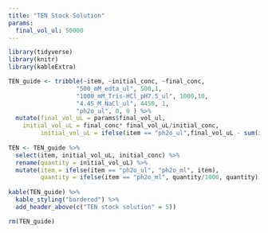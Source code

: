 ```yaml
---
title: "TEN Stock Solution"
params:
  final_vol_ul: 50000
---
```

```r
library(tidyverse)
library(knitr)
library(kableExtra)
```

```r
TEN_guide <- tribble(~item, ~initial_conc, ~final_conc, 
                   "500_mM_edta_ul", 500,1,
                   "1000_mM_Tris-HCl_pH7.5_ul", 1000,10,
                   "4.45_M_NaCl_ul", 4450, 1,
                   "ph2o_ul", 0, 0 ) %>% 
  mutate(final_vol_uL = params$final_vol_ul,
    initial_vol_uL = final_conc* final_vol_uL/initial_conc,
         initial_vol_uL = ifelse(item == "ph2o_ul",final_vol_uL - sum(initial_vol_uL, na.rm = T), initial_vol_uL))
 
TEN <- TEN_guide %>% 
  select(item, initial_vol_uL, initial_conc) %>% 
  rename(quantity = initial_vol_uL) %>% 
  mutate(item = ifelse(item == "ph2o_ul", "ph2o_ml", item), 
         quantity = ifelse(item == "ph2o_ml", quantity/1000, quantity))
         
kable(TEN_guide) %>%
  kable_styling("bordered") %>%
  add_header_above(c("TEN stock solution" = 5))
```
```r
rm(TEN_guide)
```

